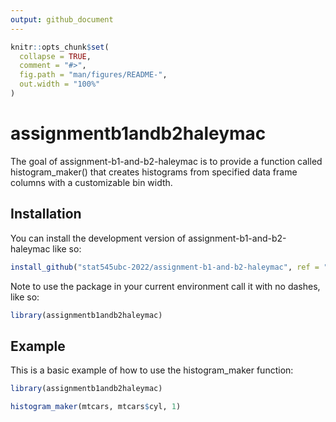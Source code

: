 ```yaml
---
output: github_document
---
```


<!-- README.md is generated from README.Rmd. Please edit that file -->

```r
knitr::opts_chunk$set(
  collapse = TRUE,
  comment = "#>",
  fig.path = "man/figures/README-",
  out.width = "100%"
)
```

# assignmentb1andb2haleymac

<!-- badges: start -->
<!-- badges: end -->

The goal of assignment-b1-and-b2-haleymac is to provide a function called histogram_maker() that creates histograms from specified data frame columns with a customizable bin width. 

## Installation

You can install the development version of assignment-b1-and-b2-haleymac like so:

``` r
install_github("stat545ubc-2022/assignment-b1-and-b2-haleymac", ref = "0.1.1")
```

Note to use the package in your current environment call it with no dashes, like so: 

``` r
library(assignmentb1andb2haleymac)
```

## Example

This is a basic example of how to use the histogram_maker function:

```r
library(assignmentb1andb2haleymac)

histogram_maker(mtcars, mtcars$cyl, 1)
```
